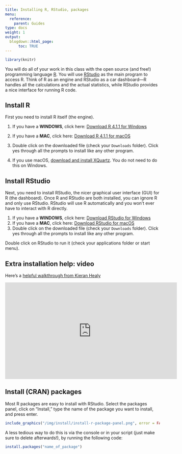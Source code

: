 ```yaml
---
title: Installing R, RStudio, packages
menu:
  reference:
    parent: Guides
type: docs
weight: 1
output:
  blogdown::html_page:
      toc: TRUE
---
```


```r
library(knitr)
```

You will do all of your work in this class with the open source (and free!) programming language [R](https://cran.r-project.org/). You will use [RStudio](https://www.rstudio.com/) as the main program to access R. Think of R as an engine and RStudio as a car dashboard—R handles all the calculations and the actual statistics, while RStudio provides a nice interface for running R code.



## Install R

First you need to install R itself (the engine).

1. If you have a **WINDOWS**, click here: [Download R 4.1.1 for Windows](https://cran.r-project.org/bin/windows/base/R-4.1.1-win.exe)
2. If you have a **MAC**, click here: [Download R 4.1.1 for macOS](https://cran.r-project.org/bin/macosx/base/R-4.1.1.pkg)
3. Double click on the downloaded file (check your `Downloads` folder). Click yes through all the prompts to install like any other program.

4. If you use macOS, [download and install XQuartz](https://www.xquartz.org/). You do not need to do this on Windows.


## Install RStudio

Next, you need to install RStudio, the nicer graphical user interface (GUI) for R (the dashboard). Once R and RStudio are both installed, you can ignore R and only use RStudio. RStudio will use R automatically and you won't ever have to interact with R directly.

1. If you have a **WINDOWS**, click here: [Download RStudio for Windows](https://download1.rstudio.org/desktop/windows/RStudio-1.4.1717.exe)
2. If you have a **MAC**, click here: [Download RStudio for macOS](https://download1.rstudio.org/desktop/macos/RStudio-1.4.1717.dmg)
3. Double click on the downloaded file (check your `Downloads` folder). Click yes through all the prompts to install like any other program.

Double click on RStudio to run it (check your applications folder or start menu).


## Extra installation help: video


Here's a [helpful walkthrough from Kieran Healy](https://www.youtube.com/watch?v=9UITYisElZ8)


<iframe width="560" height="315" src="https://www.youtube.com/embed/9UITYisElZ8" title="YouTube video player" frameborder="0" allow="accelerometer; autoplay; clipboard-write; encrypted-media; gyroscope; picture-in-picture" allowfullscreen></iframe>


## Install (CRAN) packages

Most R packages are easy to install with RStudio. Select the packages panel, click on "Install," type the name of the package you want to install, and press enter.

```r
include_graphics("/img/install/install-r-package-panel.png", error = FALSE)
```


A less tedious way to do this is via the console or in your script (just make sure to delete afterwards!), by running the following code:

```r
install.packages("name_of_package")
```


